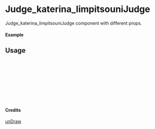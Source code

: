 
<Meta of={Judge_katerina_limpitsouniJudge} title="unDraw/Judge_katerina_limpitsouniJudge" />

# Judge_katerina_limpitsouniJudge

Judge_katerina_limpitsouniJudge component with different props.

#### Example

<Canvas of={Judge_katerina_limpitsouniJudge.Primary} />

## Usage

```ts
import { Judge_katerina_limpitsouniJudge } from "yadl-ui";

const Example = () => {
  return (
      <Judge_katerina_limpitsouniJudge />
  );
};

export default Example;
```

#### Credits
[unDraw](https://undraw.co/illustrations)
